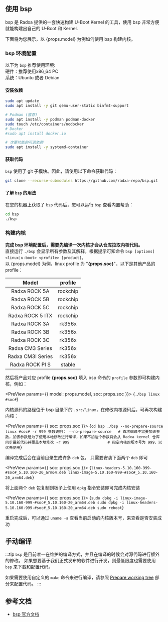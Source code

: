 
## 使用 bsp

bsp 是 Radxa 提供的一套快速构建 U-Boot Kernel 的工具，使用 bsp 非常方便就能构建出自己的 U-Boot 和 Kernel.

下面将为您展示，以 {props.model} 为例如何使用 bsp 构建内核。

### bsp 环境配置

以下为 `bsp` 推荐使用环境:  
硬件：推荐使用x86_64 PC  
系统：Ubuntu 或者 Debian

#### 安装依赖

```bash
sudo apt update
sudo apt install -y git qemu-user-static binfmt-support

# Podman (推荐)
sudo apt install -y podman podman-docker
sudo touch /etc/containers/nodocker
# Docker
#sudo apt install docker.io

# 次要功能的可选依赖
sudo apt install -y systemd-container
```

#### 获取代码

`bsp` 使用了 git 子模块。因此，请使用以下命令获取代码：

```bash
git clone --recurse-submodules https://github.com/radxa-repo/bsp.git
```

#### 了解 `bsp` 的用法

在您的机器上获取了 `bsp` 代码后，您可以运行 `bsp` 查看内置帮助：

```bash
cd bsp
./bsp
```

### 构建内核

**完成 bsp 环境配置后，需要先编译一次内核才会从仓库拉取内核代码。**  
直接运行 `./bsp` 会显示所有参数及其解释，根据提示可知命令 `bsp [options] <linux|u-boot> <profile> [product]`。  
以 {props.model} 为例，linux profile 为 "**{props.soc}**"，以下是其他产品的 profile：

|       Model       | profile  |
| :---------------: | :------: |
|   Radxa ROCK 5A   | rockchip |
|   Radxa ROCK 5B   | rockchip |
|   Radxa ROCK 5C   | rockchip |
| Radxa ROCK 5 ITX  | rockchip |
|   Radxa ROCK 3A   |  rk356x  |
|   Radxa ROCK 3B   |  rk356x  |
|   Radxa ROCK 3C   |  rk356x  |
| Radxa CM3 Series  |  rk356x  |
| Radxa CM3I Series |  rk356x  |
|  Radxa ROCK PI S  |  stable  |

然后将产品对应 profile **{props.soc}** 填入 bsp 命令的 `profile` 参数即可构建内核，例如：

<PreView params={{ model: props.model, soc: props.soc }}>
  {`./bsp linux #soc#`}
</PreView>

内核源码的路径位于 bsp 目录下的 `.src/linux`，在修改内核源码后，可再次构建内核：

<PreView params={{ soc: props.soc }}>
  {`cd bsp
./bsp --no-prepare-source linux #soc# -r 999
参数说明：
--no-prepare-source   # 首次编译不需要加该参数，加该参数是为了使用本地修改进行编译，如果不加这个参数将会从 Radxa kernel 仓库同步最新代码并覆盖本地修改
-r 999                 # 指定内核的版本号为 999，以优先使用`}
</PreView>

编译完成后会在当前目录生成许多 `deb` 包， 只需要安装下面两个 `deb` 即可

<PreView params={{ soc: props.soc }}>
  {`linux-headers-5.10.160-999-#soc#_5.10.160-20_arm64.deb
linux-image-5.10.160-999-#soc#_5.10.160-20_arm64.deb`}
</PreView>

将上面两个 `deb` 包复制到板子上使用 `dpkg` 指令安装即可完成内核安装

<PreView params={{ soc: props.soc }}>
  {`sudo dpkg -i linux-image-5.10.160-999-#soc#_5.10.160-20_arm64.deb
sudo dpkg -i linux-headers-5.10.160-999-#soc#_5.10.160-20_arm64.deb
sudo reboot`}
</PreView>

重启完成后，可以通过 `uname -a` 查看当前启动的内核版本号，来查看是否安装成功

## 手动编译

:::tip
`bsp` 是目前唯一在维护的编译方式，并且在编译的时候会对源代码进行额外的修改。
如果想要基于我们正式发布的软件进行开发，则最低限度也需要使用 `bsp` 来下载和配置代码。

如果需要使用自定义的 `make` 命令来进行编译，请参照 [Prepare working tree](https://radxa-repo.github.io/bsp/dev_flow.html#prepare-working-tree) 部分来配置代码。
:::

## 参考文档

- [bsp 官方文档](https://radxa-repo.github.io/bsp)

